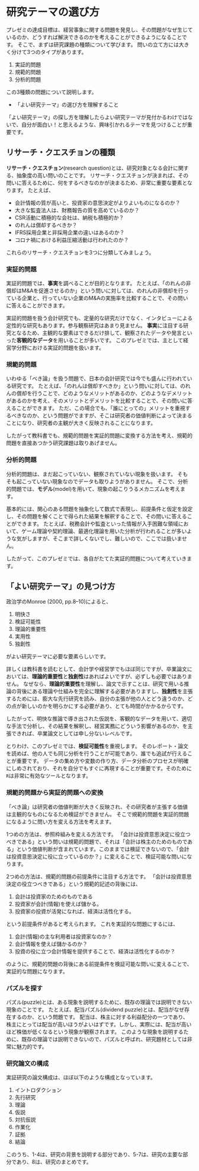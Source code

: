 # 研究テーマの選び方

プレゼミの達成目標は、経営事象に関する問題を発見し、その問題がなぜ生じているのか、どうすれば解決できるのかを考えることができるようになることです。
そこで、まずは研究課題の種類について学びます。
問いの立て方には大きく分けて3つのタイプがあります。

1. 実証的問題
2. 規範的問題
3. 分析的問題

この3種類の問題について説明します。

- 「よい研究テーマ」の選び方を理解すること

「よい研究テーマ」の探し方を理解したらよい研究テーマが見付かるわけではないで、自分が面白い！と思えるような、興味引かれるテーマを見つけることが重要です。


## リサーチ・クエスチョンの種類

**リサーチ・クエスチョン**(research question)とは、研究対象となる会計に関する、抽象度の高い問いのことです。
リサーチ・クエスチョンが決まれば、その問いに答えるために、何をするべきなのかが決まるため、非常に重要な要素となります。
たとえば、

- 会計情報の質が高いと、投資家の意思決定がよりよいものになるのか？
- 大きな監査法人は、財務報告の質を高めているのか？
- CSR活動に積極的な会社は、納税も積極的か？
- のれんは償却するべきか？
- IFRS採用企業と非採用企業の違いはあるのか？
- コロナ禍における利益圧縮活動は行われたのか？

これらのリサーチ・クエスチョンを3つに分類してみましょう。


### 実証的問題

実証的問題では、**事実**を調べることが目的となります。
たとえば、「のれんの非償却はM&Aを促進させるのか」という問いに対しては、のれんの非償却を行っている企業と、行っていない企業のM&Aの実施率を比較することで、その問いに答えることができます。

実証的問題を扱う会計研究でも、定量的な研究だけでなく、インタビューによる定性的な研究もあります。参与観察研究はあまり見ません。
**事実**に注目する研究となるため、主観的な要素はできるだけ排して、観察されたデータや発言といった**客観的なデータ**を用いることが多いです。
このプレゼミでは、主として経営学分野における実証的問題を扱います。


### 規範的問題

いわゆる「べき論」を扱う問題で、日本の会計研究では今でも盛んに行われている研究です。
たとえば、「のれんは償却すべきか」という問いに対しては、のれんの償却を行うことで、どのようなメリットがあるのか、どのようなデメリットがあるのかを考え、そのメリットとデメリットを比較することで、その問いに答えることができます。
ただ、この場合でも、「誰にとっての」メリットを重視するべきなのか、という問題がでますが、そこは研究者の価値判断によって決まることになり、研究者の主観が大きく反映されることになります。

したがって教科書でも、規範的問題を実証的問題に変換する方法を考え、規範的問題を直接あつかう研究課題は取りあげません。

### 分析的問題

分析的問題は、まだ起こっていない、観察されていない現象を扱います。
そもそも起こっていない現象なのでデータも取りようがありません。
そこで、分析的問題では、**モデル**(model)を用いて、現象の起こりうるメカニズムを考えます。

基本的には、関心のある問題を抽象化して数式で表現し、前提条件と仮定を設定し、その問題を解くことで得られた結果を解釈することで、その問いに答えることができます。
たとえば、税務会計や監査といった情報が入手困難な領域において、ゲーム理論や契約理論、最適化理論を用いた分析が行われることが多いような気がしますが、そこまで詳しくないでし、難しいので、ここでは扱いません。

したがって、このプレゼミでは、各自がたてた実証的問題について考えていきます。

## 「よい研究テーマ」の見つけ方

政治学のMonroe (2000, pp.8--10)によると、

1. 明快さ
2. 検証可能性
3. 理論的重要性
4. 実用性
5. 独創性

がよい研究テーマに必要な要素らしいです。

詳しくは教科書を読むとして、会計学や経営学でもほぼ同じですが、卒業論文においては、**理論的重要性**と**独創性**はあればよいですが、必ずしも必要ではありません。
なぜなら、**理論的重要性**を理解し、論文で示すことは、研究で用いる推論の背後にある理論や仕組みを完全に理解する必要がありますし、**独創性**を主張するためには、膨大な先行研究を読み、自分の主張が他の人とどう違うのか、どの点が新しいのかを明らかにする必要があり、とても時間がかかるからです。

したがって、明快な推論で導き出された仮説を、客観的なデータを用いて、適切な手法で分析し、その結果を解釈し、経営実務にどういう影響があるのか、を主張できれば、卒業論文としては申し分ないレベルです。

とりわけ、このプレゼミでは、**検証可能性**を重視します。
そのレポート・論文を読めば、他の人でも同じ分析を行うことが可能であり、誰でも追試が行えることが重要です。
データの集め方や変数の作り方、データ分析のプロセスが明確にしめされており、それを自分でもすぐに再現することが重要です。そのために`R`は非常に有効なツールとなります。

### 規範的問題から実証的問題への変換

「べき論」は研究者の価値判断が大きく反映され、その研究者が主張する価値は主観的なものになるため検証ができません。
そこで規範的問題を実証的問題になるように問い方を変える方法を考えます。

<!-- #### 参照枠組みを変える -->
1つめの方法は、参照枠組みを変える方法です。
「会計は投資意思決定に役立つべきである」という問いは規範的問題で、それは「会計は株主のためのものである」という価値判断が含まれています。このままでは検証できないので、「会計は投資意思決定に役に立っているのか？」に変えることで、検証可能な問いになります。

<!-- #### 規範的問題の背後にある前提条件に注目する -->

2つめの方法は、規範的問題の前提条件に注目する方法です。
「会計は投資意思決定の役立つべきである」という規範的記述の背後には、

1. 会計は投資家のためのものである
2. 投資家が会計(情報)を使えば儲かる。
3. 投資家の投資が活発になれば、経済は活性化する。

という前提条件があると考えられます。
これを実証的な問題にするには、

1. 会計(情報)の主な利用者は投資家なのか？
2. 会計情報を使えば儲かるのか？
3. 投資の役に立つ会計情報を提供することで、経済は活性化するのか？

のように、規範的問題の背後にある前提条件を検証可能な問いに変えることで、実証的な問題になります。

### パズルを探す

パズル(puzzle)とは、ある現象を説明するために、既存の理論では説明できない現象のことです。
たとえば、配当パズル(dividend puzzle)とは、配当がなぜ存在するのか、という問題です。
配当は、株主に対する利益配分の一つであり、株主にとっては配当が高いほうがよいはずです。しかし、実際には、配当が高いほど株価が低くなるという現象が観察されます。
このような現象を説明するために、既存の理論では説明できないので、パズルと呼ばれ、研究題材としては非常に魅力的です。

### 研究論文の構成

実証研究の論文構成は、ほぼ以下のような構成となっています。

1. イントロダクション
2. 先行研究
3. 理論
4. 仮説
5. 対抗仮説
6. 作業化
7. 証拠
8. 結論

このうち、1-4は、研究の背景を説明する部分であり、5-7は、研究の主要な部分であり、8は、研究のまとめです。
